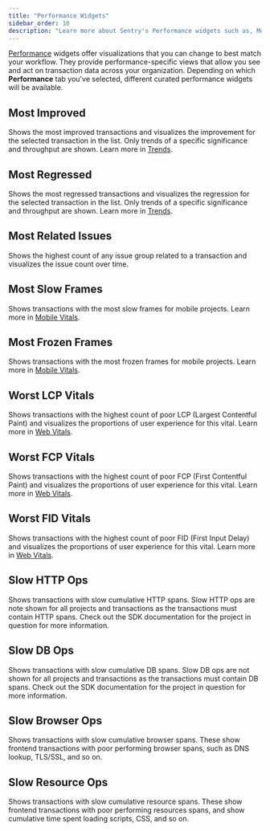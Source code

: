 ```yaml
---
title: "Performance Widgets"
sidebar_order: 10
description: "Learn more about Sentry's Performance widgets such as, Most Related Issues, Most Regressed Transactions, Slow HTTP Ops, and how they can be used to surface performance insights in your applications."
---
```


[Performance](/product/performance/) widgets offer visualizations that you can change to best match your workflow. They provide performance-specific views that allow you see and act on transaction data across your organization.
Depending on which **Performance** tab you've selected, different curated performance widgets will be available.

## Most Improved

Shows the most improved transactions and visualizes the improvement for the selected transaction in the list. Only trends of a specific significance and throughput are shown. Learn more in [Trends](/product/performance/trends).

## Most Regressed

Shows the most regressed transactions and visualizes the regression for the selected transaction in the list. Only trends of a specific significance and throughput are shown. Learn more in [Trends](/product/performance/trends).

## Most Related Issues

Shows the highest count of any issue group related to a transaction and visualizes the issue count over time.

## Most Slow Frames

Shows transactions with the most slow frames for mobile projects. Learn more in [Mobile Vitals](/product/performance/mobile-vitals).

## Most Frozen Frames

Shows transactions with the most frozen frames for mobile projects. Learn more in [Mobile Vitals](/product/performance/mobile-vitals).

## Worst LCP Vitals

Shows transactions with the highest count of poor LCP (Largest Contentful Paint) and visualizes the proportions of user experience for this vital. Learn more in [Web Vitals](/product/performance/web-vitals).

## Worst FCP Vitals

Shows transactions with the highest count of poor FCP (First Contentful Paint) and visualizes the proportions of user experience for this vital. Learn more in [Web Vitals](/product/performance/web-vitals).

## Worst FID Vitals

Shows transactions with the highest count of poor FID (First Input Delay) and visualizes the proportions of user experience for this vital. Learn more in [Web Vitals](/product/performance/web-vitals).

## Slow HTTP Ops

Shows transactions with slow cumulative HTTP spans. Slow HTTP ops are note shown for all projects and transactions as the transactions must contain HTTP spans. Check out the SDK documentation for the project in question for more information.

## Slow DB Ops

Shows transactions with slow cumulative DB spans. Slow DB ops are not shown for all projects and transactions as the transactions must contain DB spans. Check out the SDK documentation for the project in question for more information.

## Slow Browser Ops

Shows transactions with slow cumulative browser spans. These show frontend transactions with poor performing browser spans, such as DNS lookup, TLS/SSL, and so on.

## Slow Resource Ops

Shows transactions with slow cumulative resource spans. These show frontend transactions with poor performing resources spans, and show cumulative time spent loading scripts, CSS, and so on.

